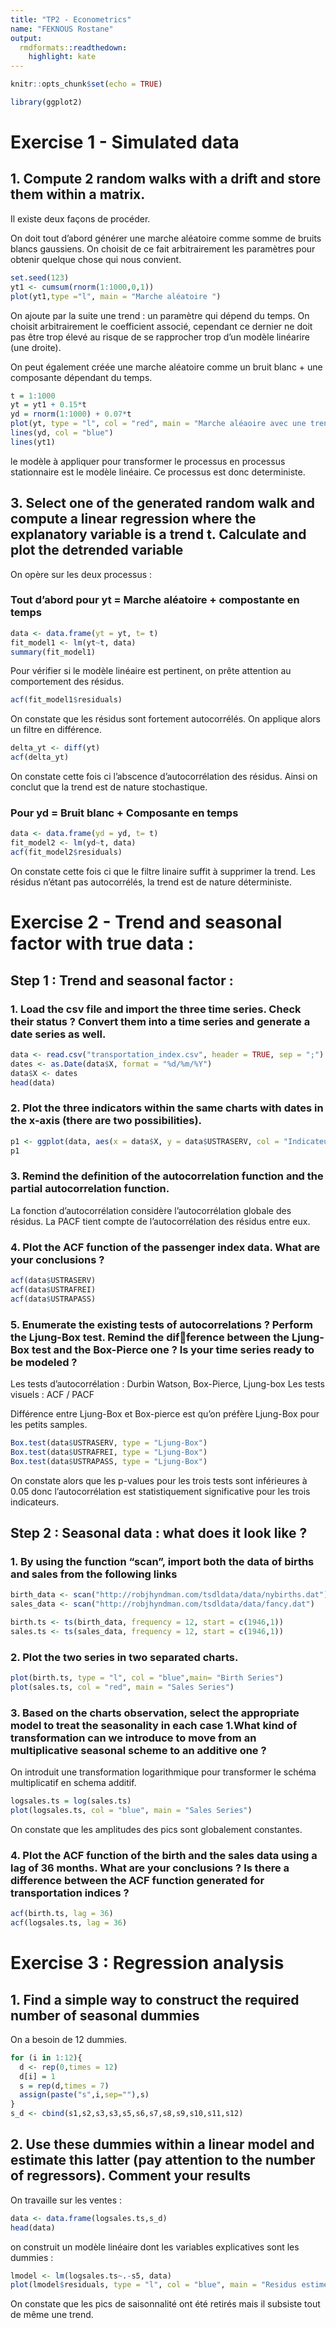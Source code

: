 ---
title: "TP2 - Econometrics"
name: "FEKNOUS Rostane"
output: 
  rmdformats::readthedown:
    highlight: kate
---

```{r setup, include=FALSE}
knitr::opts_chunk$set(echo = TRUE)
```

```{r}
library(ggplot2)
```


# Exercise 1 - Simulated data

## 1. Compute 2 random walks with a drift and store them within a matrix.
Il existe deux façons de procéder. 

On doit tout d'abord générer une marche aléatoire comme somme de bruits blancs gaussiens. On choisit de ce fait arbitrairement les paramètres pour obtenir quelque chose qui nous convient. 
```{r}
set.seed(123)
yt1 <- cumsum(rnorm(1:1000,0,1))
plot(yt1,type ="l", main = "Marche aléatoire ")
```

On ajoute par la suite une trend : un paramètre qui dépend du temps. On choisit arbitrairement le coefficient associé, cependant ce dernier ne doit pas être trop élevé au risque de se rapprocher trop d'un modèle linéarire (une droite). 

On peut également créée une marche aléatoire comme un bruit blanc + une composante dépendant du temps.

```{r}
t = 1:1000
yt = yt1 + 0.15*t
yd = rnorm(1:1000) + 0.07*t
plot(yt, type = "l", col = "red", main = "Marche aléaoire avec une trend")
lines(yd, col = "blue")
lines(yt1)
```

le modèle à appliquer pour transformer le processus en processus stationnaire est le modèle linéaire. Ce processus est donc deterministe. 

## 3. Select one of the generated random walk and compute a linear regression where the explanatory variable is a trend t. Calculate and plot the detrended variable

On opère sur les deux processus : 

### Tout d'abord pour yt = Marche aléatoire + compostante en temps

```{r}
data <- data.frame(yt = yt, t= t)
fit_model1 <- lm(yt~t, data)
summary(fit_model1)
```
Pour vérifier si le modèle linéaire est pertinent, on prête attention au comportement des résidus.

```{r}
acf(fit_model1$residuals)
```

On constate que les résidus sont fortement autocorrélés. On applique alors un filtre en différence.

```{r}
delta_yt <- diff(yt)
acf(delta_yt)
```
On constate cette fois ci l'abscence d'autocorrélation des résidus. Ainsi on conclut que la trend est de nature stochastique. 

### Pour yd = Bruit blanc + Composante en temps

```{r}
data <- data.frame(yd = yd, t= t)
fit_model2 <- lm(yd~t, data)
acf(fit_model2$residuals)
```
On constate cette fois ci que le filtre linaire suffit à supprimer la trend. Les résidus n'étant pas autocorrélés, la trend est de nature déterministe. 

# Exercise 2 - Trend and seasonal factor with true data : 

## Step 1 : Trend and seasonal factor : 

### 1. Load the csv file and import the three time series. Check their status ? Convert them into a time series and generate a date series as well.

```{r}
data <- read.csv("transportation_index.csv", header = TRUE, sep = ";")
dates <- as.Date(data$X, format = "%d/%m/%Y")
data$X <- dates
head(data)
```

### 2. Plot the three indicators within the same charts with dates in the x-axis (there are two possibilities).

```{r, warning=FALSE}
p1 <- ggplot(data, aes(x = data$X, y = data$USTRASERV, col = "Indicateur USTRASERV ")) + geom_line()+ geom_line(aes(y = data$USTRAFREI, col = "Indicateur USTRASERI")) + geom_line(aes(y = data$USTRAPASS, col = "Indicateur USTRPASS" ))+ ggtitle("USTRASERV") + xlab("date") + ylab("Indicateur")
p1
```
### 3. Remind the definition of the autocorrelation function and the partial autocorrelation function.

La fonction d'autocorrélation considère l'autocorrélation globale des résidus. La PACF tient compte de l'autocorrélation des résidus entre eux.

### 4. Plot the ACF function of the passenger index data. What are your conclusions ?

```{r}
acf(data$USTRASERV)
acf(data$USTRAFREI)
acf(data$USTRAPASS)
```

### 5. Enumerate the existing tests of autocorrelations ? Perform the Ljung-Box test. Remind the difference between the Ljung-Box test and the Box-Pierce one ? Is your time series ready to be modeled ?

Les tests d'autocorrélation : Durbin Watson, Box-Pierce, Ljung-box
Les tests visuels : ACF / PACF

Différence entre Ljung-Box et Box-pierce est qu'on préfère Ljung-Box pour les petits samples. 

```{r}
Box.test(data$USTRASERV, type = "Ljung-Box")
Box.test(data$USTRAFREI, type = "Ljung-Box")
Box.test(data$USTRAPASS, type = "Ljung-Box")
```
On constate alors que les p-values pour les trois tests sont inférieures à 0.05 donc l'autocorrélation est statistiquement significative pour les trois indicateurs.

## Step 2 : Seasonal data : what does it look like ?

### 1. By using the function "scan", import both the data of births and sales from the following links

```{r}
birth_data <- scan("http://robjhyndman.com/tsdldata/data/nybirths.dat")
sales_data <- scan("http://robjhyndman.com/tsdldata/data/fancy.dat")
```
```{r}
birth.ts <- ts(birth_data, frequency = 12, start = c(1946,1))
sales.ts <- ts(sales_data, frequency = 12, start = c(1946,1))
```


### 2. Plot the two series in two separated charts.

```{r}
plot(birth.ts, type = "l", col = "blue",main= "Birth Series")
plot(sales.ts, col = "red", main = "Sales Series")
```
### 3. Based on the charts observation, select the appropriate model to treat the seasonality in each case 1.What kind of transformation can we introduce to move from an multiplicative seasonal scheme to an additive one ?

On introduit une transformation logarithmique pour transformer le schéma multiplicatif en schema additif. 

```{r}
logsales.ts = log(sales.ts)
plot(logsales.ts, col = "blue", main = "Sales Series")
```
On constate que les amplitudes des pics sont globalement constantes.

### 4. Plot the ACF function of the birth and the sales data using a lag of 36 months. What are your conclusions ? Is there a difference between the ACF function generated for transportation indices ?

```{r}
acf(birth.ts, lag = 36)
acf(logsales.ts, lag = 36)
```

# Exercise 3 : Regression analysis

## 1. Find a simple way to construct the required number of seasonal dummies

On a besoin de 12 dummies. 

```{r}
for (i in 1:12){
  d <- rep(0,times = 12)
  d[i] = 1
  s = rep(d,times = 7)
  assign(paste("s",i,sep=""),s)
}
s_d <- cbind(s1,s2,s3,s3,s5,s6,s7,s8,s9,s10,s11,s12)

```

## 2. Use these dummies within a linear model and estimate this latter (pay attention to the number of regressors). Comment your results

On travaille sur les ventes : 

```{r}
data <- data.frame(logsales.ts,s_d)
head(data)
```

on construit un modèle linéaire dont les variables explicatives sont les dummies : 

```{r, warning = FALSE}
lmodel <- lm(logsales.ts~.-s5, data)
plot(lmodel$residuals, type = "l", col = "blue", main = "Residus estimés")
```
On constate que les pics de saisonnalité ont été retirés mais il subsiste tout de même une trend. 

```{r}

```

